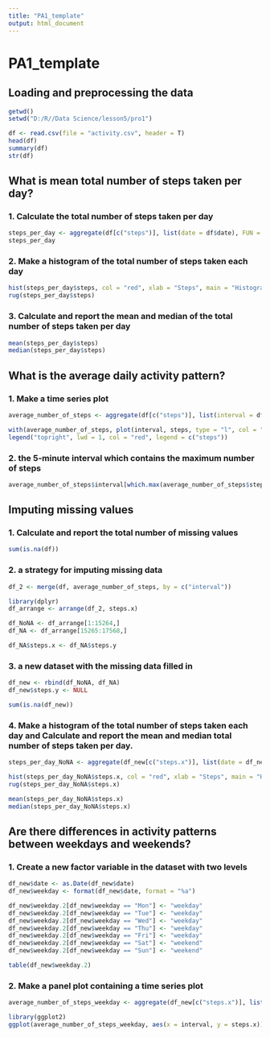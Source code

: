 ```yaml
---
title: "PA1_template"
output: html_document
---
```


# PA1_template

## Loading and preprocessing the data
```r
getwd()
setwd("D:/R//Data Science/lesson5/pro1")

df <- read.csv(file = "activity.csv", header = T)
head(df)
summary(df)
str(df)
```

## What is mean total number of steps taken per day?  
### 1. Calculate the total number of steps taken per day
```r
steps_per_day <- aggregate(df[c("steps")], list(date = df$date), FUN = sum, na.rm = T)
steps_per_day
```

### 2. Make a histogram of the total number of steps taken each day
```r
hist(steps_per_day$steps, col = "red", xlab = "Steps", main = "Histogram of Total Number of Steps Each Day")
rug(steps_per_day$steps)
```

### 3. Calculate and report the mean and median of the total number of steps taken per day
```r
mean(steps_per_day$steps)
median(steps_per_day$steps)
```

## What is the average daily activity pattern?  
### 1. Make a time series plot
```r
average_number_of_steps <- aggregate(df[c("steps")], list(interval = df$interval), FUN = mean, na.rm = T)

with(average_number_of_steps, plot(interval, steps, type = "l", col = "red"))
legend("topright", lwd = 1, col = "red", legend = c("steps"))
```

### 2. the 5-minute interval which contains the maximum number of steps
```r
average_number_of_steps$interval[which.max(average_number_of_steps$steps)]
```

## Imputing missing values  
### 1. Calculate and report the total number of missing values
```r
sum(is.na(df))
```

### 2. a strategy for imputing missing data
```r
df_2 <- merge(df, average_number_of_steps, by = c("interval"))

library(dplyr)
df_arrange <- arrange(df_2, steps.x)

df_NoNA <- df_arrange[1:15264,]
df_NA <- df_arrange[15265:17568,]

df_NA$steps.x <- df_NA$steps.y
```

### 3. a new dataset with the missing data filled in
```r
df_new <- rbind(df_NoNA, df_NA)
df_new$steps.y <- NULL

sum(is.na(df_new))
```

### 4. Make a histogram of the total number of steps taken each day and Calculate and report the mean and median total number of steps taken per day.
```r
steps_per_day_NoNA <- aggregate(df_new[c("steps.x")], list(date = df_new$date), FUN = sum, na.rm = T)

hist(steps_per_day_NoNA$steps.x, col = "red", xlab = "Steps", main = "Histogram of Total Number of Steps Each Day")
rug(steps_per_day_NoNA$steps.x)

mean(steps_per_day_NoNA$steps.x)
median(steps_per_day_NoNA$steps.x)
```

## Are there differences in activity patterns between weekdays and weekends?  
### 1. Create a new factor variable in the dataset with two levels
```r
df_new$date <- as.Date(df_new$date)
df_new$weekday <- format(df_new$date, format = "%a")

df_new$weekday.2[df_new$weekday == "Mon"] <- "weekday"
df_new$weekday.2[df_new$weekday == "Tue"] <- "weekday"
df_new$weekday.2[df_new$weekday == "Wed"] <- "weekday"
df_new$weekday.2[df_new$weekday == "Thu"] <- "weekday"
df_new$weekday.2[df_new$weekday == "Fri"] <- "weekday"
df_new$weekday.2[df_new$weekday == "Sat"] <- "weekend"
df_new$weekday.2[df_new$weekday == "Sun"] <- "weekend"

table(df_new$weekday.2)
```

### 2. Make a panel plot containing a time series plot
```r
average_number_of_steps_weekday <- aggregate(df_new[c("steps.x")], list(interval = df_new$interval, weekday = df_new$weekday.2), FUN = mean, na.rm = T)

library(ggplot2)
ggplot(average_number_of_steps_weekday, aes(x = interval, y = steps.x)) + geom_line(aes(color = weekday)) + facet_grid(weekday ~ .)
```
